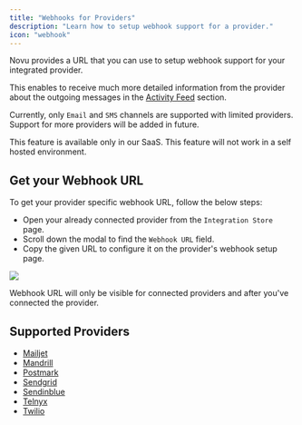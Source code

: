 ```yaml
---
title: "Webhooks for Providers"
description: "Learn how to setup webhook support for a provider."
icon: "webhook"
---
```


Novu provides a URL that you can use to setup webhook support for your integrated provider.

This enables to receive much more detailed information from the provider about the outgoing messages in the [Activity Feed](/platform/activity-feed) section.

Currently, only `Email` and `SMS` channels are supported with limited providers. Support for more providers will be added in future.

<Info> This feature is available only in our SaaS. This feature will not work in a self hosted environment. </Info>

## Get your Webhook URL

To get your provider specific webhook URL, follow the below steps:

- Open your already connected provider from the `Integration Store` page.
- Scroll down the modal to find the `Webhook URL` field.
- Copy the given URL to configure it on the provider's webhook setup page.

<Frame caption="Webhook URL for connected providers!">
  <img src="/images/novu-cloud-home.png" /> 
</Frame>

<br />

<Note> Webhook URL will only be visible for connected providers and after you've connected the provider. </Note>

## Supported Providers

- [Mailjet](/channels-and-providers/email/mailjet)
- [Mandrill](/channels-and-providers/email/mandrill)
- [Postmark](/channels-and-providers/email/postmark)
- [Sendgrid](/channels-and-providers/email/sendgrid)
- [Sendinblue](/channels-and-providers/email/sendinblue)
- [Telnyx](/channels-and-providers/sms/telnyx)
- [Twilio](/channels-and-providers/sms/twilio)
